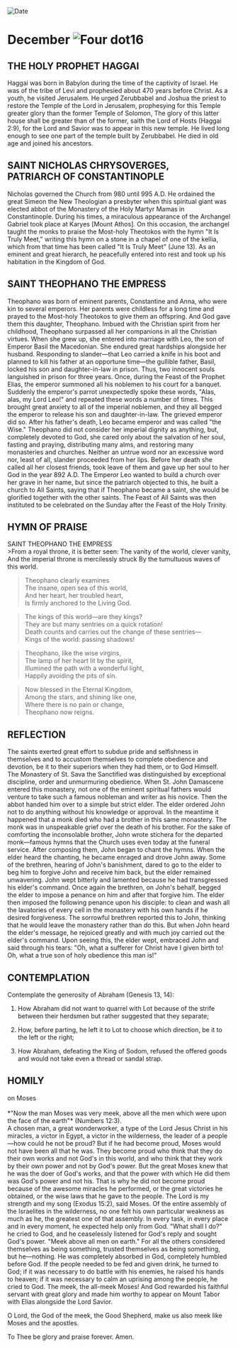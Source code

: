 
<RunningHead />
<Image src="/title-imprint.png" height={68} width={50} alt="Date" className="title-imprint"/>

# <div id="date">December <Image className="four-dot" src="/four-dot.png" height={15} width={15} alt="Four dot" />16</div>

## THE HOLY PROPHET HAGGAI

Haggai was born in Babylon during the time of the captivity of Israel. He was of the tribe of Levi and prophesied about 470 years before Christ. As a youth, he visited Jerusalem. He urged Zerubbabel and Joshua the priest to restore the Temple of the Lord in Jerusalem, prophesying for this Temple greater glory than the former Temple of Solomon, The glory of this latter house shall be greater than of the former, saith the Lord of Hosts (Haggai 2:9), for the Lord and Savior was to appear in this new temple. He lived long enough to see one part of the temple built by Zerubbabel. He died in old age and joined his ancestors.

## SAINT NICHOLAS CHRYSOVERGES,<br />PATRIARCH OF CONSTANTINOPLE

Nicholas governed the Church from 980 until 995 A.D. He ordained the great Simeon the New Theologian a presbyter when this spiritual giant was elected abbot of the Monastery of the Holy Martyr Mamas in Constantinople. During his times, a miraculous appearance of the Archangel Gabriel took place at Karyes [Mount Athos]. On this occasion, the archangel taught the monks to praise the Most-holy Theotokos with the hymn "It Is Truly Meet," writing this hymn on a stone in a chapel of one of the kellia, which from that time has been called "It Is Truly Meet" (June 13). As an eminent and great hierarch, he peacefully entered into rest and took up his habitation in the Kingdom of God.

## SAINT THEOPHANO THE EMPRESS

Theophano was born of eminent parents, Constantine and Anna, who were kin to several emperors. Her parents were childless for a long time and prayed to the Most-holy Theotokos to give them an offspring. And God gave them this daughter, Theophano. Imbued with the Christian spirit from her childhood, Theophano surpassed all her companions in all the Christian virtues. When she grew up, she entered into marriage with Leo, the son of Emperor Basil the Macedonian. She endured great hardships alongside her husband. Responding to slander—that Leo carried a knife in his boot and planned to kill his father at an opportune time—the gullible father, Basil, locked his son and daughter-in-law in prison. Thus, two innocent souls languished in prison for three years. Once, during the Feast of the Prophet Elias, the emperor summoned all his noblemen to his court for a banquet. Suddenly the emperor's parrot unexpectedly spoke these words, "Alas, alas, my Lord Leo!" and repeated these words a number of times. This brought great anxiety to all of the imperial noblemen, and they all begged the emperor to release his son and daughter-in-law. The grieved emperor did so. After his father's death, Leo became emperor and was called "the Wise." Theophano did not consider her imperial dignity as anything, but, completely devoted to God, she cared only about the salvation of her soul, fasting and praying, distributing many alms, and restoring many monasteries and churches. Neither an untrue word nor an excessive word nor, least of all, slander proceeded from her lips. Before her death she called all her closest friends, took leave of them and gave up her soul to her God in the year 892 A.D. The Emperor Leo wanted to build a church over her grave in her name, but since the patriarch objected to this, he built a church to All Saints, saying that if Theophano became a saint, she would be glorified together with the other saints. The Feast of All Saints was then instituted to be celebrated on the Sunday after the Feast of the Holy Trinity.


## HYMN OF PRAISE
<div style={{textAlign:'center', color:'crimson', fontWeight:'bold'}}>
SAINT THEOPHANO THE EMPRESS
</div>
>From a royal throne, it is better seen:  
The vanity of the world, clever vanity,  
And the imperial throne is mercilessly struck  
By the tumultuous waves of this world.  
  
>Theophano clearly examines  
The insane, open sea of this world,   
And her heart, her troubled heart,  
Is firmly anchored to the Living God.  
  
>The kings of this world—are they kings?  
They are but many sentries on a quick rotation!  
Death counts and carries out the change of these sentries—  
Kings of the world: passing shadows!  
   
>Theophano, like the wise virgins,  
The lamp of her heart lit by the spirit,  
Illumined the path with a wonderful light,  
Happily avoiding the pits of sin.  
  
>Now blessed in the Eternal Kingdom,  
Among the stars, and shining like one,  
Where there is no pain or change,  
Theophano now reigns.  
   
 
## REFLECTION

The saints exerted great effort to subdue pride and selfishness in themselves and to accustom themselves to complete obedience and devotion, be it to their superiors when they had them, or to God Himself. The Monastery of St. Sava the Sanctified was distinguished by exceptional discipline, order and unmurmuring obedience. When St. John Damascene entered this monastery, not one of the eminent spiritual fathers would venture to take such a famous nobleman and writer as his novice. Then the abbot handed him over to a simple but strict elder. The elder ordered John not to do anything without his knowledge or approval. In the meantime it happened that a monk died who had a brother in this same monastery. The monk was in unspeakable grief over the death of his brother. For the sake of comforting the inconsolable brother, John wrote stichera for the departed monk—famous hymns that the Church uses even today at the funeral service. After composing them, John began to chant the hymns. When the elder heard the chanting, he became enraged and drove John away. Some of the brethren, hearing of John's banishment, dared to go to the elder to beg him to forgive John and receive him back, but the elder remained unwavering. John wept bitterly and lamented because he had transgressed his elder's command. Once again the brethren, on John's behalf, begged the elder to impose a penance on him and after that forgive him. The elder then imposed the following penance upon his disciple: to clean and wash all the lavatories of every cell in the monastery with his own hands if he desired forgiveness. The sorrowful brethren reported this to John, thinking that he would leave the monastery rather than do this. But when John heard the elder's message, he rejoiced greatly and with much joy carried out the elder's command. Upon seeing this, the elder wept, embraced John and said through his tears: "Oh, what a sufferer for Christ have I given birth to! Oh, what a true son of holy obedience this man is!"

## CONTEMPLATION

Contemplate the generosity of Abraham (Genesis 13, 14):

1. How Abraham did not want to quarrel with Lot because of the strife between their herdsmen but rather suggested that they separate;

2. How, before parting, he left it to Lot to choose which direction, be it to the left or the right;

3. How Abraham, defeating the King of Sodom, refused the offered goods and would not take even a thread or sandal strap.


## HOMILY
<div style={{textAlign:'center', color:'crimson', fontWeight:'bold'}}>
on Moses
</div>
<br />
<div style={{textAlign:'right'}}>
*"Now the man Moses was very meek, above all the men which were upon the face of the earth"* (Numbers 12:3).
</div>
A chosen man, a great wonderworker, a type of the Lord Jesus Christ in his miracles, a victor in Egypt, a victor in the wilderness, the leader of a people—how could he not be proud? But if he had become proud, Moses would not have been all that he was. They become proud who think that they do their own works and not God's in this world, and who think that they work by their own power and not by God's power. But the great Moses knew that he was the doer of God's works, and that the power with which He did them was God's power and not his. That is why he did not become proud because of the awesome miracles he performed, or the great victories he obtained, or the wise laws that he gave to the people. The Lord is my strength and my song (Exodus 15:2), said Moses. Of the entire assembly of the Israelites in the wilderness, no one felt his own particular weakness as much as he, the greatest one of that assembly. In every task, in every place and in every moment, he expected help only from God. "What shall I do?" he cried to God, and he ceaselessly listened for God's reply and sought God's power. "Meek above all men on earth." For all the others considered themselves as being something, trusted themselves as being something, but he—nothing. He was completely absorbed in God, completely humbled before God. If the people needed to be fed and given drink, he turned to God; if it was necessary to do battle with his enemies, he raised his hands to heaven; if it was necessary to calm an uprising among the people, he cried to God. The meek, the all-meek Moses! And God rewarded his faithful servant with great glory and made him worthy to appear on Mount Tabor with Elias alongside the Lord Savior.

O Lord, the God of the meek, the Good Shepherd, make us also meek like Moses and the apostles.

To Thee be glory and praise forever. Amen.

